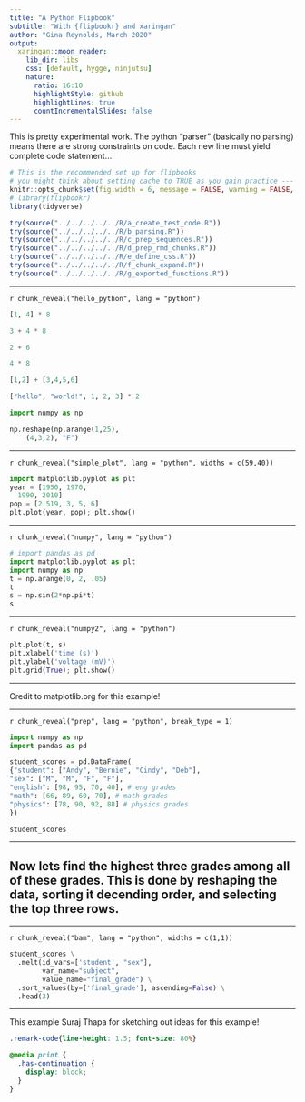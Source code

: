 ```yaml
---
title: "A Python Flipbook"
subtitle: "With {flipbookr} and xaringan"
author: "Gina Reynolds, March 2020"
output:
  xaringan::moon_reader:
    lib_dir: libs
    css: [default, hygge, ninjutsu]
    nature:
      ratio: 16:10
      highlightStyle: github
      highlightLines: true
      countIncrementalSlides: false
---
```



This is pretty experimental work.  The python "parser" (basically no parsing) means there are strong constraints on code.  Each new line must yield complete code statement...  


```r
# This is the recommended set up for flipbooks
# you might think about setting cache to TRUE as you gain practice --- building flipbooks from scratch can be time consuming
knitr::opts_chunk$set(fig.width = 6, message = FALSE, warning = FALSE, comment = "", cache = F, dev = "svg", fig.ext = "svg")
# library(flipbookr)
library(tidyverse)
```


<!-- This next chunk is just for the developer -- working w/ local code -->

```r
try(source("../../../../../R/a_create_test_code.R"))
try(source("../../../../../R/b_parsing.R"))
try(source("../../../../../R/c_prep_sequences.R"))
try(source("../../../../../R/d_prep_rmd_chunks.R"))
try(source("../../../../../R/e_define_css.R"))
try(source("../../../../../R/f_chunk_expand.R"))
try(source("../../../../../R/g_exported_functions.R"))
```


---

`r chunk_reveal("hello_python", lang = "python")`


```python
[1, 4] * 8

3 + 4 * 8 

2 + 6

4 * 8

[1,2] + [3,4,5,6]

["hello", "world!", 1, 2, 3] * 2

import numpy as np

np.reshape(np.arange(1,25), 
    (4,3,2), "F")
```

---

`r chunk_reveal("simple_plot", lang = "python", widths = c(59,40))`


```python
import matplotlib.pyplot as plt
year = [1950, 1970, 
  1990, 2010]
pop = [2.519, 3, 5, 6]
plt.plot(year, pop); plt.show()
```




---

`r chunk_reveal("numpy", lang = "python")`


```python
# import pandas as pd
import matplotlib.pyplot as plt
import numpy as np
t = np.arange(0, 2, .05)
t
s = np.sin(2*np.pi*t)
s
```


---

`r chunk_reveal("numpy2", lang = "python")`


```python
plt.plot(t, s)
plt.xlabel('time (s)')
plt.ylabel('voltage (mV)')
plt.grid(True); plt.show()
```


---

Credit to matplotlib.org for this example!

---


`r chunk_reveal("prep", lang = "python", break_type = 1)`

```python
import numpy as np  
import pandas as pd 

student_scores = pd.DataFrame(
{"student": ["Andy", "Bernie", "Cindy", "Deb"],
"sex": ["M", "M", "F", "F"],
"english": [98, 95, 70, 40], # eng grades
"math": [66, 89, 60, 70], # math grades
"physics": [78, 90, 92, 88] # physics grades
}) 

student_scores 
```


---

## Now lets find the highest three grades among all of these grades.  This is done by reshaping the data, sorting it decending order, and selecting the top three rows. 

---

`r chunk_reveal("bam", lang = "python", widths = c(1,1))`

```python
student_scores \
  .melt(id_vars=['student', "sex"], 
        var_name="subject", 
        value_name="final_grade") \
  .sort_values(by=['final_grade'], ascending=False) \
  .head(3)
```


---

This example Suraj Thapa for sketching out ideas for this example!









```css
.remark-code{line-height: 1.5; font-size: 80%}

@media print {
  .has-continuation {
    display: block;
  }
}
```
